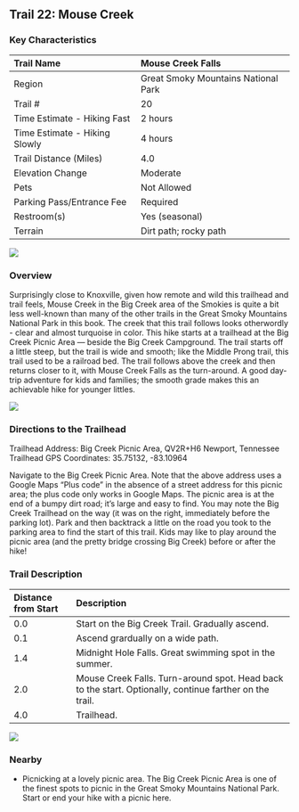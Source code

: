 ## Trail 22: Mouse Creek

### Key Characteristics

| Trail Name                    | Mouse Creek Falls                   |
|:------------------------------|:------------------------------------|
| Region                        | Great Smoky Mountains National Park |
| Trail \#                      | 20                                  |
| Time Estimate - Hiking Fast   | 2 hours                             |
| Time Estimate - Hiking Slowly | 4 hours                             |
| Trail Distance (Miles)        | 4.0                                 |
| Elevation Change              | Moderate                            |
| Pets                          | Not Allowed                         |
| Parking Pass/Entrance Fee     | Required                            |
| Restroom(s)                   | Yes (seasonal)                      |
| Terrain                       | Dirt path; rocky path               |

![](maps/trail-22-map.jpeg)

### Overview

Surprisingly close to Knoxville, given how remote and wild this trailhead and trail feels, Mouse Creek in the Big Creek area of the Smokies is quite a bit less well-known than many of the other trails in the Great Smoky Mountains National Park in this book. The creek that this trail follows looks otherwordly - clear and almost turquoise in color. This hike starts at a trailhead at the Big Creek Picnic Area --- beside the Big Creek Campground. The trail starts off a little steep, but the trail is wide and smooth; like the Middle Prong trail, this trail used to be a railroad bed. The trail follows above the creek and then returns closer to it, with Mouse Creek Falls as the turn-around. A good day-trip adventure for kids and families; the smooth grade makes this an achievable hike for younger littles.

![](img/trail-22-figure-01.jpg)

### Directions to the Trailhead

Trailhead Address: Big Creek Picnic Area, QV2R+H6 Newport, Tennessee
Trailhead GPS Coordinates: 35.75132, -83.10964

Navigate to the Big Creek Picnic Area. Note that the above address uses a Google Maps "Plus code" in the absence of a street address for this picnic area; the plus code only works in Google Maps. The picnic area is at the end of a bumpy dirt road; it's large and easy to find. You may note the Big Creek Trailhead on the way (it was on the right, immediately before the parking lot). Park and then backtrack a little on the road you took to the parking area to find the start of this trail. Kids may like to play around the picnic area (and the pretty bridge crossing Big Creek) before or after the hike!

### Trail Description

| Distance from Start | Description                                                                                             |
|:---------------|:-------------------------------------------------------|
| 0.0                 | Start on the Big Creek Trail. Gradually ascend.                                                         |
| 0.1                 | Ascend grardually on a wide path.                                                                       |
| 1.4                 | Midnight Hole Falls. Great swimming spot in the summer.                                                 |
| 2.0                 | Mouse Creek Falls. Turn-around spot. Head back to the start. Optionally, continue farther on the trail. |
| 4.0                 | Trailhead.                                                                                              |

![](img/trail-22-figure-02.jpg)

### Nearby

-   Picnicking at a lovely picnic area. The Big Creek Picnic Area is one of the finest spots to picnic in the Great Smoky Mountains National Park. Start or end your hike with a picnic here.
